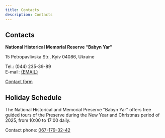 ```yaml
---
title: Contacts
description: Contacts
---
```




## Contacts

**National Historical Memorial Reserve “Babyn Yar”**

15 Petropavlivska Str., Kyiv 04086, Ukraine

Tel.: (044) 235-39-89\
E-mail: <a href={mailto}>{EMAIL}</a>

[Contact form](/connect/find-us)

## Holiday Schedule

The National Historical and Memorial Preserve "Babyn Yar" offers free guided
tours of the Preserve during the New Year and Christmas period of 2025, from
10:00 to 17:00 daily.

Contact phone: [067-179-32-42](tel:067-179-32-42)
